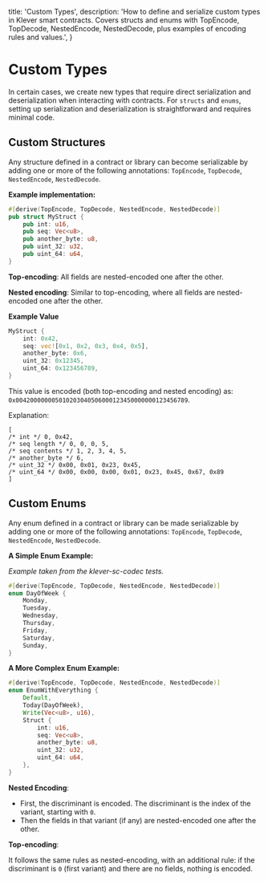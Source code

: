   title: 'Custom Types',
  description:
    'How to define and serialize custom types in Klever smart contracts. Covers structs and enums with TopEncode, TopDecode, NestedEncode, NestedDecode, plus examples of encoding rules and values.',
}

# Custom Types

In certain cases, we create new types that require direct serialization and deserialization when interacting with contracts. For `structs` and `enums`, setting up serialization and deserialization is straightforward and requires minimal code.

## Custom Structures

Any structure defined in a contract or library can become serializable by adding one or more of the following annotations: `TopEncode`, `TopDecode`, `NestedEncode`, `NestedDecode`.

**Example implementation:**

```rust
#[derive(TopEncode, TopDecode, NestedEncode, NestedDecode)]
pub struct MyStruct {
    pub int: u16,
    pub seq: Vec<u8>,
    pub another_byte: u8,
    pub uint_32: u32,
    pub uint_64: u64,
}
```

**Top-encoding**: All fields are nested-encoded one after the other.

**Nested encoding**: Similar to top-encoding, where all fields are nested-encoded one after the other.

**Example Value**

```rust
MyStruct {
    int: 0x42,
    seq: vec![0x1, 0x2, 0x3, 0x4, 0x5],
    another_byte: 0x6,
    uint_32: 0x12345,
    uint_64: 0x123456789,
}
```

This value is encoded (both top-encoding and nested encoding) as: `0x004200000005010203040506000123450000000123456789`.

Explanation:

```
[
/* int */ 0, 0x42,
/* seq length */ 0, 0, 0, 5,
/* seq contents */ 1, 2, 3, 4, 5,
/* another_byte */ 6,
/* uint_32 */ 0x00, 0x01, 0x23, 0x45,
/* uint_64 */ 0x00, 0x00, 0x00, 0x01, 0x23, 0x45, 0x67, 0x89
]
```

## Custom Enums

Any enum defined in a contract or library can be made serializable by adding one or more of the following annotations: `TopEncode`, `TopDecode`, `NestedEncode`, `NestedDecode`.

**A Simple Enum Example:**

_Example taken from the klever-sc-codec tests._

```rust
#[derive(TopEncode, TopDecode, NestedEncode, NestedDecode)]
enum DayOfWeek {
    Monday,
    Tuesday,
    Wednesday,
    Thursday,
    Friday,
    Saturday,
    Sunday,
}
```

**A More Complex Enum Example:**

```rust
#[derive(TopEncode, TopDecode, NestedEncode, NestedDecode)]
enum EnumWithEverything {
    Default,
    Today(DayOfWeek),
    Write(Vec<u8>, u16),
    Struct {
        int: u16,
        seq: Vec<u8>,
        another_byte: u8,
        uint_32: u32,
        uint_64: u64,
    },
}
```

**Nested Encoding**:

- First, the discriminant is encoded. The discriminant is the index of the variant, starting with `0`.
- Then the fields in that variant (if any) are nested-encoded one after the other.

**Top-encoding**:

It follows the same rules as nested-encoding, with an additional rule: if the discriminant is `0` (first variant) and there are no fields, nothing is encoded.
